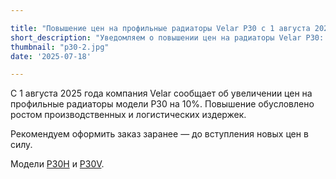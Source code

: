 ```yaml
---

title: "Повышение цен на профильные радиаторы Velar P30 с 1 августа 2025 года"
short_description: "Уведомляем о повышении цен на радиаторы Velar P30: с 1 августа стоимость увеличится на 10% из-за роста производственных затрат. Успейте заказать по старым ценам."
thumbnail: "p30-2.jpg"
date: '2025-07-18'

---
```


С 1 августа 2025 года компания Velar сообщает об увеличении цен на профильные радиаторы модели P30 на 10%. Повышение обусловлено ростом производственных и логистических издержек.

Рекомендуем оформить заказ заранее — до вступления новых цен в силу.

Модели [P30H](/model/p30h/) и [P30V](/model/p30v/).